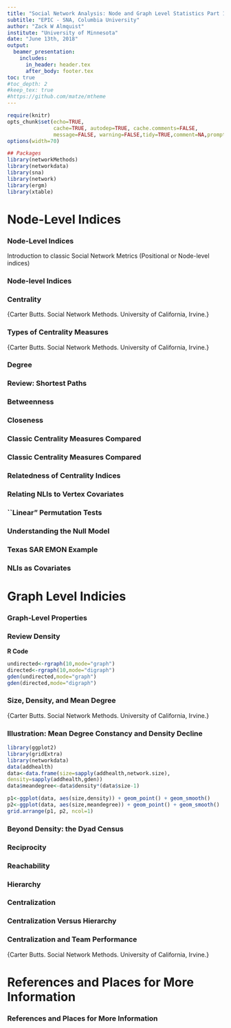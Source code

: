 ```yaml
---
title: "Social Network Analysis: Node and Graph Level Statistics Part 1"
subtitle: "EPIC - SNA, Columbia University"
author: "Zack W Almquist"
institute: "University of Minnesota"
date: "June 13th, 2018"
output: 
  beamer_presentation:
    includes:
      in_header: header.tex
      after_body: footer.tex
toc: true
#toc_depth: 2
#keep_tex: true
#https://github.com/matze/mtheme
---
```


```r
require(knitr)
opts_chunk$set(echo=TRUE,
               cache=TRUE, autodep=TRUE, cache.comments=FALSE,
               message=FALSE, warning=FALSE,tidy=TRUE,comment=NA,prompt=FALSE)
options(width=70)

## Packages
library(networkMethods)
library(networkdata)
library(sna)
library(network)
library(ergm)
library(xtable)
```

# Node-Level Indices

### Node-Level Indices

Introduction to classic Social Network Metrics (Positional or Node-level indices)


### Node-level Indices

\begin{textblock*}{60mm}(-5mm,-.4\textheight)
\begin{itemize}
\item Node-level index: a real- valued function of a graph and a vertex
\begin{itemize}
\item Purely structural NLIs depend only on unlabeled graph properties
\begin{itemize}
\item I.e., $f(v,G)\rightarrow \Re$
\item Invariant to node relabeling
\end{itemize}
\item Covariate-based NLIs use both structural and covariate properties
\begin{itemize}
\item I.e., $f(v,G,X)\rightarrow \Re$
\item Not labeling invariant
\end{itemize}
\end{itemize}
\end{itemize}

\tiny{Carter Butts. Social Network Methods. University of California, Irvine.}
\end{textblock*}

\begin{textblock*}{55mm}(55mm,-.4\textheight)
\begin{itemize}
\item Primary uses:
\begin{itemize}
\item Quantify properties of individual positions
\item Describe local neighborhood
\end{itemize}
\item Several common families:
\begin{itemize}
\item Centrality
\item Ego-net structure
\item Alter covariate indices
\end{itemize}
\item Centrality is the most prominent, and our focus today/lecture
\end{itemize}
\end{textblock*}


### Centrality

\begin{itemize}
\item Returning to the core question: how do individual \underline{positions} vary?
\item One manner in which positions vary is the extent to which they are ``central" in the network
\begin{itemize}
\item Important concern of social scientists (and junior high school students)
\end{itemize}
\item Many distinct concepts
\begin{itemize}
\item No one way to be central in a network - many different kinds of centrality!
\item Different types of centrality aid/hinder different kinds of actions
\item Being highly central in one respect doesn't always mean being central in other respects (although the measures generally correlate)
\end{itemize}
\end{itemize}

\tiny{Carter Butts. Social Network Methods. University of California, Irvine.}

### Types of Centrality Measures

\begin{itemize}
\item One attempted classification by Koschutzki et al. (2005):
\begin{itemize}
\item \underline{Reach}: Centrality based on ability of ego to reach other vertices
\begin{itemize}
\item Degree, closeness
\end{itemize}
\item \underline{Flow Mediation}: Centrality based on quantity/weight of walks passing through ego
\begin{itemize}
\item Stress, betweenness
\end{itemize}
\item \underline{Vitality}: Centrality based on effect of removing ego from the network
\begin{itemize}
\item Flow betweenness (oddly), cutpoint status
\end{itemize}
\item \underline{Feedback}: Centrality of ego defined as a recursive function of alter centralities
\begin{itemize}
\item Eigenvector centrality, Bonacich Power
\end{itemize}
\end{itemize}
\end{itemize}

\tiny{Carter Butts. Social Network Methods. University of California, Irvine.}

### Degree

\begin{textblock*}{70mm}(-5mm,-.4\textheight)
\begin{itemize}
\item Degree: number of direct ties
\begin{itemize}
\item Overall activity or extent of involvement in relation
\item High degree positions are influential, but also may be subject to a great deal of influence from others
\end{itemize}
\item Formulas:
\begin{itemize}
\item Degree (undirected):
$$d(i,Y)=\sum_{j=1}^N Y_{ij}$$
\item Indegree: $d_i(i,Y)=\sum_{j=1}^N Y_{ji}$
\item Outdegree: $d_o(i,Y)=\sum_{j=1}^N Y_{ij}$
\end{itemize}
\end{itemize}

\tiny{Carter Butts. Social Network Methods. University of California, Irvine.}
\end{textblock*}

\begin{textblock*}{50mm}(60mm,-.4\textheight)

```r
star<-network(cbind(rep(1,7),matrix(rep(0,times=6,each=7),nc=6,nr=7)),directed=FALSE)
plot(star,main="Undirected Star",label=1:7, edge.col=rgb(0,0,0,.3),label.cex=2)

set.seed(9902211)
net<-rgraph(5)
gplot(net,main="directed network",label=1:5,edge.col=rgb(0,0,0,.3),label.cex=2)
```

\end{textblock*}

### Review: Shortest Paths

\begin{textblock*}{100mm}(-5mm,-.4\textheight)
\begin{itemize}
\item A shortest path from $i$ to $j$ is called an $i,j$ geodesic
\begin{itemize}
\item Can have more than one (but all same length, obviously)
\item The length of an $i,j$ geodesic is called the geodesic distance from $i$ to $j$
\end{itemize}
\end{itemize}

\tiny{Carter Butts. Social Network Methods. University of California, Irvine.}
\end{textblock*}

\begin{textblock*}{50mm}(-5mm,-.1\textheight)

```r
set.seed(9902211)
gplot(symmetrize(net),main="Directed Network",label=1:5,edge.col=rgb(0,0,0,.3),label.cex=2)
```
\end{textblock*}

\begin{textblock*}{50mm}(40mm,0\textheight)
\tiny{
```r
g<-sna::geodist(symmetrize(net))
print(xtable(g$gdist),floating=FALSE)
```
}
\end{textblock*}

### Betweenness

\begin{textblock*}{70mm}(-5mm,-.45\textheight)
\begin{itemize}
\item Betweenness: tendency of ego to reside on shortest paths between third parties
\begin{itemize}
\item Quantifies extent to which position serves as a bridge
\item High betweenness positions are associated with ``broker" or ``gatekeeper" roles; may be able to ``firewall" information flow
\end{itemize}
\item Formula
$$b(i,Y)=\sum_{j\neq i}\sum_{k\neq l} \frac{g^{'}(j,k,l)}{g(j,k)}$$
Where $g(j,k)$ is the number of $j,k$ geodesics, $g^{'}(j,k,i)$ is the number of $j,k$ geodesics including $i$
\end{itemize}

\tiny{Carter Butts. Social Network Methods. University of California, Irvine.}
\end{textblock*}

\begin{textblock*}{50mm}(65mm,-.4\textheight)

```r
set.seed(9902211)
plot(star,main="Undirected Star",label=1:7, edge.col=rgb(0,0,0,.3),label.cex=2)

gplot(symmetrize(net),main="directed",label=1:5,edge.col=rgb(0,0,0,.3),label.cex=2)
```


\end{textblock*}

### Closeness

\begin{textblock*}{80mm}(-10mm,-.45\textheight)
\begin{itemize}
\item Closeness: ratio of minimum distance to other nodes to observed distance to other nodes
\begin{itemize}
\item Extent to which position has short paths to other positions
\item High closeness positions can quickly distribute information, but may have limited direct influence
\item Limitation: not useful on disconnected graphs (may need to symmetrize directed graphs, too)
\end{itemize}
\item Formula
$$c(i,Y)= \frac{N-1}{\sum_{j=1}^N D(i,j)}$$
Where $D(I,j)$ is the distance from $i$ to $j$
\end{itemize}
\end{textblock*}

\begin{textblock*}{50mm}(70mm,-.4\textheight)
\includegraphics[width=.9\linewidth]{figures/closeness}

\tiny{Carter Butts. Social Network Methods. University of California, Irvine.}
\end{textblock*}


### Classic Centrality Measures Compared

\begin{textblock*}{100mm}(10mm,-.4\textheight)
\includegraphics[width=.9\linewidth]{figures/compare}

\tiny{Carter Butts. Social Network Methods. University of California, Irvine.}
\end{textblock*}



### Classic Centrality Measures Compared

\begin{textblock*}{100mm}(10mm,-.4\textheight)
\includegraphics[width=.9\linewidth]{figures/krackExample}

\tiny{Carter Butts. Social Network Methods. University of California, Irvine.}
\end{textblock*}

### Relatedness of Centrality Indices

\begin{textblock*}{60mm}(0mm,-.4\textheight)
\begin{itemize}
\item Centrality indices are strongly correlated in practice
\item Simple example: total degree versus ``complex" NLIs
\begin{itemize}
\item Squared correlations for sample UCINET data sets
\item Some diversity, but usually accounts for majority of variance
\item Theoretical insight: if you can capture degree, you can capture many other aspects of social position
\end{itemize}
\end{itemize}
\end{textblock*}

\begin{textblock*}{50mm}(70mm,-.4\textheight)
\includegraphics[width=.9\linewidth]{figures/correlationCent}

\tiny{Carter Butts. Social Network Methods. University of California, Irvine.}
\end{textblock*}



### Relating NLIs to Vertex Covariates

\begin{textblock*}{70mm}(-10mm,-.45\textheight)
\begin{itemize}
\item Common question: are NLIs related to non-structural covariates?
\begin{itemize}
\item Centrality to power or influence
\item Constraint to advancement
\item Diversity to attainment
\end{itemize}
\end{itemize}
\end{textblock*}

\begin{textblock*}{50mm}(70mm,-.4\textheight)
\includegraphics[width=.9\linewidth]{figures/texasEmon}

\tiny{Carter Butts. Social Network Methods. University of California, Irvine.}
\end{textblock*}

### ``Linear" Permutation Tests

\begin{textblock*}{55mm}(-10mm,-.45\textheight)
\small
\begin{itemize}
\item Simple, nonparametric test of association between vectors
\begin{itemize}
\tiny
\item Sometimes called ``linear" or ``vector" permutation test (or monte carlo test)
\item Tests marginal association against exchangeability null (independence conditional on marginal distributions)
\end{itemize}
\item Null interpretation: ``musical chairs" model
\begin{itemize}
\tiny
\item If we randomly switched the positions of people in the network (leaving structure as-is), what is the chance of observing a similar degree of association?
\end{itemize}
\end{itemize}
\end{textblock*}

\begin{textblock*}{75mm}(40mm,-.45\textheight)
\small
\begin{itemize}
\item Monte Carlo procedure:
\begin{itemize}
\small
\item Let $x_{obs} = (f(v_1,G),\dots,f(v_N,G))$ be the observed NLI vector, w/covariate vector $y$
\item Let $t_{obs} = s(x_{obs},y)$
\item For $i$ in $1,\dots,n$
\begin{itemize}
\small
\item Let $x^{(0)}$ be a random permutation of $x_{obs}$
\item Let $t^{(i)}=s(x^{(i),y})$
\end{itemize}
\end{itemize}
\item Estimated p-values:
\begin{itemize}
\item One-seided
\begin{itemize}
\tiny
\item $\Pr(t^{(i)} \leq t_{obs} )\approx\sum_{i} I(t^{(i)} \leq t_{obs})/n$
\item $\Pr(t^{(i)}\geq t_{obs})\approx\sum_{i} I(t^{(i)}\geq t_{obs})/n$
\end{itemize}
\item Two-sided
\begin{itemize}
\tiny
\item $\Pr(|t^{(i)}|\geq|t_{obs}|)\approx\sum_{i} I(|t^{(i)}|\geq|t_{obs}|)/n$
\end{itemize}
\end{itemize}
\end{itemize}

\tiny{Carter Butts. Social Network Methods. University of California, Irvine.}
\end{textblock*}


### Understanding the Null Model

\begin{textblock*}{100mm}(10mm,-.4\textheight)
\includegraphics[width=.9\linewidth]{figures/nullPerm}

\tiny{Carter Butts. Social Network Methods. University of California, Irvine.}
\end{textblock*}



### Texas SAR EMON Example

\begin{textblock*}{65mm}(-5mm,-.4\textheight)
\begin{itemize}
\item Question: do organizations in constant communication w/many alters end up more/less prominent in the decision-making process?
\begin{itemize}
\small
\item Measure ($s$): correlation of decision rank score ($y$) with degree in confirmed ``continuous communication" network ($x_{obs}$)
\item Null: no relationship between degree and decision making
\item Alternative: decision making has linear marginal relationship w/degree
\end{itemize}
\item Results
\begin{itemize}
\item $t_{obs}= 0.86$; $\Pr(|t^{(i)}|\geq|t_{obs}|) \approx 3e-5$
\item Correlation this large very unlikely under null hypothesis
\item Upper tail test similar (see figure)
\end{itemize}
\end{itemize}
\end{textblock*}

\begin{textblock*}{50mm}(70mm,-.4\textheight)
\includegraphics[width=.9\linewidth]{figures/permDist}

\tiny{Carter Butts. Social Network Methods. University of California, Irvine.}
\end{textblock*}


### NLIs as Covariates

\begin{textblock*}{60mm}(-5mm,-.4\textheight)
\begin{itemize}
\item NLIs can also be used as covariates (e.g., in regression analyses)
\begin{itemize}
\item Modeling assumption: position properties predict properties of those who hold them
\item Conditioning on NLI values, so dependence doesn't matter (if no error in $G$)
\item NLIs as dependent variables are much more problematic; we'll revisit this problem when we discuss ERGs
\end{itemize}
\end{itemize}
\end{textblock*}

\begin{textblock*}{60mm}(55mm,-.4\textheight)
\begin{itemize}
\item Things to keep in mind....
\begin{itemize}
\item Make sure that your theory really posits a direct relationship w/the NLI
\item NLI distributions could be quite skewed or irregular; be sure this makes sense (e.g., via analysis of residuals)
\item Multiple NLIs may be strongly correlated; may not be able to distinguish among related measures in practice
\end{itemize}
\end{itemize}

\tiny{Carter Butts. Social Network Methods. University of California, Irvine.}
\end{textblock*}

# Graph Level Indicies 

### Graph-Level Properties

\begin{itemize}
\item Earlier, we discussed the notion of node-level indices (mainly centrality)
\begin{itemize}
\item Dealt with position of the individual within the network
\end{itemize}
\item Today, we will focus on properties at the graph level
\begin{itemize}
\item Graph-level index: $f(v,G)\rightarrow\Re$
\item Describes aggregate features of structure as a whole
\end{itemize}
\item Provide complementary insight into social structure
\begin{itemize}
\item Node-level properties tell you who's where, but graph- level properties provide the broader context
\end{itemize}
\end{itemize}


### Review Density

\begin{itemize}
\item Density: fraction of possible edges which are present
\begin{itemize}
\item Probability that a given graph edge is in the graph
\end{itemize}
\item Formulas:
\begin{itemize}
\item Undirected: $\delta = \frac{2 \sum_{i=1}^N \sum_{j=i}^N Y_{ij}}{N(N-1)}$
\item Directed: $\delta = \frac{2 \sum_{i=1}^N \sum_{j=1}^N Y_{ij}}{N(N-1)}$
\end{itemize}
\end{itemize}

**R Code**
\tiny
```r
undirected<-rgraph(10,mode="graph")
directed<-rgraph(10,mode="digraph")
gden(undirected,mode="graph")
gden(directed,mode="digraph")
```

### Size, Density, and Mean Degree

\begin{itemize}
\item Important fact: size, density, and mean degree are intrinsically related
\begin{itemize}
\item Formally, $d_m = \delta(N-1)$ [I.e., mean degree = density times size-1]
\item Also, $\delta=d_m/(N-1)$ [I.e., density = mean degree over size-1]
\end{itemize}
\item Simple fact, with non-obvious implications
\begin{itemize}
\item If mean degree fixed, density falls with 1/group size
\item To maintain density, have to increase degree linearly, but actors can only support so many ties!
\item Thus, growing networks become increasingly sparse over time
\begin{itemize}
\item Durkheim, Parsons, etc: modern social order depends on/produces norms of generalized exchange, since only tiny fraction of person can be directly related
\end{itemize}
\end{itemize}
\end{itemize}

\tiny{Carter Butts. Social Network Methods. University of California, Irvine.}

### Illustration: Mean Degree Constancy and Density Decline

\tiny
```r
library(ggplot2)
library(gridExtra)
library(networkdata)
data(addhealth)
data<-data.frame(size=sapply(addhealth,network.size),
density=sapply(addhealth,gden))
data$meandegree<-data$density*(data$size-1)

p1<-ggplot(data, aes(size,density)) + geom_point() + geom_smooth()
p2<-ggplot(data, aes(size,meandegree)) + geom_point() + geom_smooth()
grid.arrange(p1, p2, ncol=1)
```

### Beyond Density: the Dyad Census

\begin{textblock*}{70mm}(-10mm,-.45\textheight)
\begin{itemize}
\item Dyad census: a count of the number of mutual, asymmetric and null dyads in a network
\begin{itemize}
\item Mutual: $(i,j)$ and $(j,i)$
\item Asymmetric: $(i,j)$ or $(j,i)$, but not both
\item Null: neither $(i,j)$ nor $(j,i)$
\item Traditionally written as $(M,A,N)$
\end{itemize}
\item Used as ``building block"
\begin{itemize}
\item $M+A+N$ = Number of dyads
\item $2M+A$= Number of edges
\item $(M+A/2)/(M+A+N)$= Density
\end{itemize}
\end{itemize}

\tiny{Carter Butts. Social Network Methods. University of California, Irvine.}
\end{textblock*}

\begin{textblock*}{60mm}(60mm,-.3\textheight)
\tiny
```r
asym<-matrix(0,nc=4,nr=4)
asym[1,4]<-1
asym[3,2]<-1
mut<-matrix(c(0,1,1,0),nc=2)
null<-matrix(c(0,0,0,0),nc=2)
par(mfrow=c(1,3),cex.main=4)
gplot(mut,mode="circle",main="Mutual",vertex.cex=2,arrowhead.cex = 2)
box()
gplot(asym,mode="circle",main="Asymmetric",vertex.cex=2,arrowhead.cex = 2)
box()
gplot(null,mode="circle",main="Null",vertex.cex=2,arrowhead.cex = 2)
box()
```

\end{textblock*}

### Reciprocity

\begin{textblock*}{60mm}(-5mm,-.45\textheight)
\begin{itemize}
\item Reciprocity: tendency for relations to be symmetric
\item Several notions:
\begin{itemize}
\item Dyadic: probability that any given dyad is symmetric (mutual or null)
$$\frac{M+N}{M+A+N}$$
\item Edgewise: probability that any given edge is reciprocated
$$\frac{2M}{2M+A}$$
\end{itemize}
\end{itemize}
\end{textblock*}

\begin{textblock*}{60mm}(65mm,-.4\textheight)
\tiny
```r
graph<-rgraph(15)
gplot(graph)
print(xtable(dyad.census(graph)))
#print(xtable(grecip(graph,measure ="edgewise")))
#print(xtable(grecip(graph,measure ="dyadic")))
```
\end{textblock*}

### Reachability

\begin{textblock*}{60mm}(-10mm,-.45\textheight)
\begin{itemize}
\item Reachability graph
\begin{itemize}
\item Digraph, $R$, based on $G$ such that $(i,j)$ is an edge in $R$ iff there exists an $i,j$ path in $G$
\begin{itemize}
\item If $G$ is undirected or fully reciprocal, $R$ will also be fully reciprocal
\end{itemize}
\item Intuitively, an edge in $R$ connects vertices which are connected in $G$
\item Strong components of $G$ (including cycles) form cliques in $R$
\end{itemize}
\end{itemize}
\end{textblock*}

\begin{textblock*}{60mm}(65mm,-.4\textheight)
\includegraphics[width=.7\linewidth]{figures/reachability}

\tiny{Carter Butts. Social Network Methods. University of California, Irvine.}
\end{textblock*}

### Hierarchy

\begin{textblock*}{70mm}(-10mm,-.45\textheight)
\begin{itemize}
\item Hierarchy: tendency for structures to be asymmetric
\item As with reciprocity, many notions; for instance\dots
\begin{itemize}
\item Dyadic Hierarchy: 1- (Dyadic Reciprocity)
\begin{itemize}
\item Intuition: extent to which dyads are asymmetric
\end{itemize}
\item Krackhard Hierarchy: $1-M/(M+A)$ in Reachability Graph
\begin{itemize}
\item Intuition: for pairs which are in a contact, what fraction are asymmetric?
\end{itemize}
\end{itemize}
\end{itemize}
\end{textblock*}

\begin{textblock*}{60mm}(65mm,-.4\textheight)

```r
graph<-rgraph(15,tprob=.1)
gplot(graph)
krack<-hierarchy(graph,measure ="krackhardt")
rec<-invisible(hierarchy(graph,measure ="reciprocity"))
```
```r
cat("Reciprocity\n\n")
print(xtable(matrix(rec)),include.rownames = FALSE, include.colnames = FALSE,floating = FALSE)
cat("Krackhardt\n\n")
rec<-krack
print(xtable(matrix(rec)),include.rownames = FALSE, include.colnames = FALSE,floating = FALSE)
```
\end{textblock*}

### Centralization

\begin{textblock*}{65mm}(-5mm,-.45\textheight)
\begin{itemize}
\item Centralization: extent to which centrality is concentrated on a single vertex
\item Definition dut to Freeman (1979):
$$C(G) = \sum_{i=1}^N \left(\max_v c(v,G)-c(i,G)\right) $$
\begin{itemize}
\item Defined for any centrality measure
\item Often used with degree, betweenness, closeness, etc.
\end{itemize}
\item Most centralized structure usually star network
\begin{itemize}
\item True for most centrality measures
\end{itemize}
\end{itemize}

\tiny{Carter Butts. Social Network Methods. University of California, Irvine.}
\end{textblock*}

\begin{textblock*}{60mm}(65mm,-.4\textheight)
\tiny
```r
graph<-rgraph(15,tprob=.5,mode="graph")
star<-matrix(0,nc=10,nr=10); star[1,]<-1; star[,1]<-1
par(mfrow=c(2,1),mar=c(0, 0, 0, 0),cex.main=2)
gplot(graph,main="Random Network")
gplot(star,main="Star Network")
```

```r
cat("Random Network\n\n")
print(xtable(cbind(centralization(graph,g=1,degree),centralization(graph,g=1,closeness))),include.rownames = FALSE,include.colnames = FALSE,floating=FALSE)
cat("Star Network\n\n")
print(xtable(cbind(centralization(star,g=1,degree),centralization(star,g=1,closeness))),include.rownames = FALSE,include.colnames = FALSE,floating=FALSE)
```
\end{textblock*}

### Centralization Versus Hierarchy

\begin{itemize}
\item Aren't centralization and hierarchy the same thing?
\item No! Two very different ideas:
\begin{itemize}
\item Hierarchy: asymmetry in interaction
\item Centralization: inequality in centrality
\end{itemize}
\item Can have centralized mutual structures, hierarchical decentralized structures
\end{itemize}



### Centralization and Team Performance

\begin{itemize}
\item Bavelas, Leavitt and others studied work teams with four structural forms:
\end{itemize}
\includegraphics[width=.8\linewidth]{figures/bavelas}

\begin{itemize}
\item Performance generally highest in centralized groups
\begin{itemize}
\item Star, ``Y" took least time, made fewest errors, used fewest messages
\end{itemize}
\item Satisfaction generally highest in decentralized groups
\begin{itemize}
\item Circle$>$Chain$>$``Y"$>$Star (but central persons had fun!)
\end{itemize}
\item A lesson: optimal performance $\neq$ optimal satisfaction ...
\end{itemize}

\tiny{Carter Butts. Social Network Methods. University of California, Irvine.}

# References and Places for More Information 

### References and Places for More Information {.allowframebreaks}





